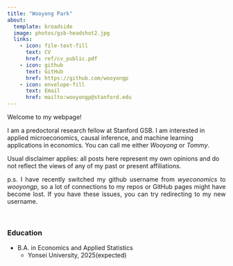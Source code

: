 ```yaml
---
title: "Wooyong Park"
about:
  template: broadside
  image: photos/gsb-headshot2.jpg
  links:
    - icon: file-text-fill
      text: CV
      href: ref/cv_public.pdf
    - icon: github
      text: GitHub
      href: https://github.com/wooyongp
    - icon: envelope-fill
      text: Email
      href: mailto:wooyongp@stanford.edu
---
```



Welcome to my webpage!

<p align="justify">
I am a predoctoral research fellow at Stanford GSB.
I am interested in applied microeconomics, causal inference, and machine learning applications in economics.
You can call me either *Wooyong* or *Tommy*. 

Usual disclaimer applies: all posts here represent my own opinions and do not reflect the views of any of my past or present affiliations.
</p>

<p align="justify">
p.s. I have recently switched my github username from *wyeconomics* to *wooyongp*, so a lot of connections to my repos or GitHub pages might have become lost. If you have these issues, you can try redirecting to my new username.
</p>

<br>


### Education
- B.A. in Economics and Applied Statistics
  + Yonsei University, 2025(expected)
